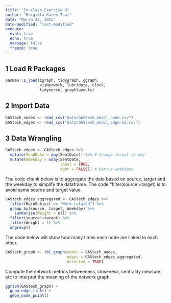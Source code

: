 ```yaml
---
title: "In-class Exercise 9"
author: "Brigitta Karen Tsai"
date: "March 22, 2025"
date-modified: "last-modified"
execute: 
  eval: true
  echo: true
  message: false
  freeze: true
---
```


## 1 Load R Packages

```r
pacman::p_load(igraph, tidygraph, ggraph, 
               visNetwork, lubridate, clock,
               tidyverse, graphlayouts)
```

## 2 Import Data

```r
GAStech_nodes <- read_csv("data/GAStech_email_node.csv")
GAStech_edges <- read_csv("data/GAStech_email_edge-v2.csv")
```

## 3 Data Wrangling

```r
GAStech_edges <- GAStech_edges %>%
  mutate(SendDate = dmy(SentDate)) %>% # Change format to dmy
  mutate(Weekday = wday(SentDate,
                        label = TRUE,
                        abbr = FALSE)) # Derive weekdays
```

The code chunk below is to aggregate the data based on source, target and the weekday to simplify the dataframe. The code "filter(source!=target) is to avoid same source and target value.

```r
GAStech_edges_aggregated <- GAStech_edges %>%
  filter(MainSubject == "Work related") %>%
  group_by(source, target, Weekday) %>%
    summarise(Weight = n()) %>%
  filter(source!=target) %>%
  filter(Weight > 1) %>%
  ungroup()
```

The code below will show how many times each node are linked to each other.

```r
GAStech_graph <- tbl_graph(nodes = GAStech_nodes,
                           edges = GAStech_edges_aggregated, 
                           directed = TRUE)
```

Compute the network metrics betweeness, closeness, centrality measure, etc to interpret the meaning of the network graph.

```r
ggraph(GAStech_graph) +
  geom_edge_link() +
  geom_node_point()
```

